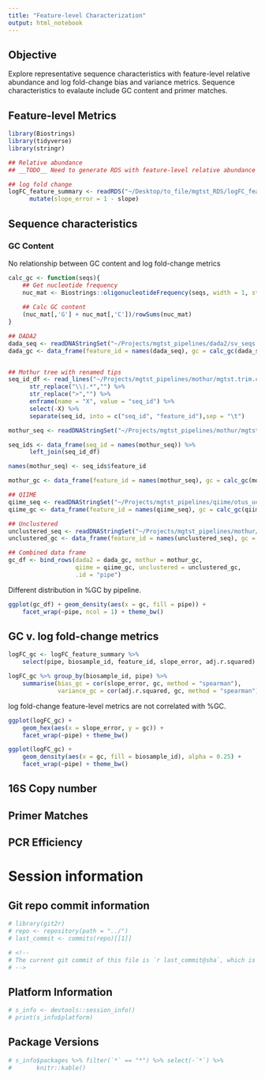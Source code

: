 ```yaml
---
title: "Feature-level Characterization"
output: html_notebook
---
```


## Objective 
Explore representative sequence characteristics with feature-level relative abundance and log fold-change bias and variance metrics. 
Sequence characteristics to evalaute include GC content and primer matches. 

## Feature-level Metrics
```r
library(Biostrings)
library(tidyverse) 
library(stringr)

## Relative abundance 
## __TODO__ Need to generate RDS with feature-level relative abundance metrics 

## log fold change
logFC_feature_summary <- readRDS("~/Desktop/to_file/mgtst_RDS/logFC_feature_summary.RDS") %>% 
      mutate(slope_error = 1 - slope)
```

## Sequence characteristics

### GC Content
No relationship between GC content and log fold-change metrics 

```r
calc_gc <- function(seqs){
    ## Get nucleotide frequency
    nuc_mat <- Biostrings::oligonucleotideFrequency(seqs, width = 1, step = 1) 
    
    ## Calc GC content 
    (nuc_mat[,'G'] + nuc_mat[,'C'])/rowSums(nuc_mat)
}

## DADA2 
dada_seq <- readDNAStringSet("~/Projects/mgtst_pipelines/dada2/sv_seqs.fasta")
dada_gc <- data_frame(feature_id = names(dada_seq), gc = calc_gc(dada_seq))


## Mothur tree with renamed tips
seq_id_df <- read_lines("~/Projects/mgtst_pipelines/mothur/mgtst.trim.contigs.good.unique.good.filter.unique.precluster.pick.opti_mcc.unique_list.0.03.rep.fasta") %>% grep(pattern = ">", value = TRUE) %>% 
      str_replace("\\|.*","") %>% 
      str_replace(">","") %>% 
      enframe(name = "X", value = "seq_id") %>% 
      select(-X) %>% 
      separate(seq_id, into = c("seq_id", "feature_id"),sep = "\t")

mothur_seq <- readDNAStringSet("~/Projects/mgtst_pipelines/mothur/mgtst.trim.contigs.good.unique.good.ng.fasta")

seq_ids <- data_frame(seq_id = names(mothur_seq)) %>% 
      left_join(seq_id_df)

names(mothur_seq) <- seq_ids$feature_id 

mothur_gc <- data_frame(feature_id = names(mothur_seq), gc = calc_gc(mothur_seq))

## QIIME  
qiime_seq <- readDNAStringSet("~/Projects/mgtst_pipelines/qiime/otus_uc_fast/new_refseqs.fna") 
qiime_gc <- data_frame(feature_id = names(qiime_seq), gc = calc_gc(qiime_seq))

## Unclustered
unclustered_seq <- readDNAStringSet("~/Projects/mgtst_pipelines/mothur/unclustered_seqs.fasta.gz")
unclustered_gc <- data_frame(feature_id = names(unclustered_seq), gc = calc_gc(unclustered_seq))

## Combined data frame 
gc_df <- bind_rows(dada2 = dada_gc, mothur = mothur_gc,
                   qiime = qiime_gc, unclustered = unclustered_gc,
                   .id = "pipe")
```

Different distribution in %GC by pipeline. 
```r
ggplot(gc_df) + geom_density(aes(x = gc, fill = pipe)) + 
    facet_wrap(~pipe, ncol = 1) + theme_bw()
```


## GC v. log fold-change metrics
```r
logFC_gc <- logFC_feature_summary %>% 
    select(pipe, biosample_id, feature_id, slope_error, adj.r.squared) %>%  left_join(gc_df)
```

```r
logFC_gc %>% group_by(biosample_id, pipe) %>% 
    summarise(bias_gc = cor(slope_error, gc, method = "spearman"),
              variance_gc = cor(adj.r.squared, gc, method = "spearman"))
```


log fold-change feature-level metrics are not correlated with \%GC.
```r
ggplot(logFC_gc) + 
    geom_hex(aes(x = slope_error, y = gc)) + 
    facet_wrap(~pipe) + theme_bw()
```

```r
ggplot(logFC_gc) + 
    geom_density(aes(x = gc, fill = biosample_id), alpha = 0.25) + 
    facet_wrap(~pipe) + theme_bw()
```

## 16S Copy number 



## Primer Matches


## PCR Efficiency



# Session information 

## Git repo commit information
```r
# library(git2r)
# repo <- repository(path = "../")
# last_commit <- commits(repo)[[1]]

# <!--
# The current git commit of this file is `r last_commit@sha`, which is on the `r branches(repo)[[1]]@name` branch and was made by `r last_commit@committer@name` on `r when(last_commit)`. The current commit message is `r last_commit@summary`. The repository is online at https://github.com/nate-d-olson/mgtst-pub  
# -->
```


## Platform Information
```r
# s_info <- devtools::session_info()
# print(s_info$platform)
```


## Package Versions
```r
# s_info$packages %>% filter(`*` == "*") %>% select(-`*`) %>% 
#       knitr::kable()
```